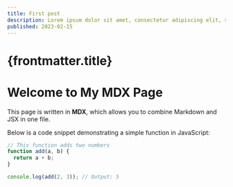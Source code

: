 ```yaml
---
title: First post
description: Lorem ipsum dolor sit amet, consectetur adipiscing elit, sed do eiusmod tempor incididunt ut labore et dolore magna aliqua.
published: 2023-02-15
---
```


# {frontmatter.title}


# Welcome to My MDX Page

This page is written in **MDX**, which allows you to combine Markdown and JSX in one file.

Below is a code snippet demonstrating a simple function in JavaScript:

```js
// This function adds two numbers
function add(a, b) {
  return a + b;
}

console.log(add(2, 3)); // Output: 5
```